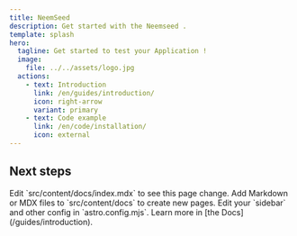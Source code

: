 ```yaml
---
title: NeemSeed
description: Get started with the Neemseed .
template: splash
hero:
  tagline: Get started to test your Application !
  image:
    file: ../../assets/logo.jpg
  actions:
    - text: Introduction
      link: /en/guides/introduction/
      icon: right-arrow
      variant: primary
    - text: Code example
      link: /en/code/installation/
      icon: external
---
```



## Next steps

<CardGrid >
	<Card title="Update content" icon="pencil">
		Edit `src/content/docs/index.mdx` to see this page change.
	</Card>
	<Card title="Add new content" icon="add-document">
		Add Markdown or MDX files to `src/content/docs` to create new pages.
	</Card>
	<Card title="Configure your site" icon="setting">
		Edit your `sidebar` and other config in `astro.config.mjs`.
	</Card>
	<Card title="Read the docs" icon="open-book">
		Learn more in [the  Docs](/guides/introduction).
	</Card>
</CardGrid>
